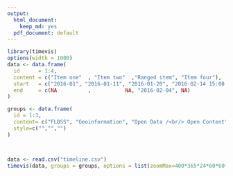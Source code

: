 ```yaml
---
output:
  html_document:
    keep_md: yes
  pdf_document: default
---
```


<style type="text/css">
.main-container {
  max-width: 1800px; !important;
  margin-left: 0;
  margin-right: 0;
}

<style>
  .vis-even {
    background-color: aaaaaa;
  }
  
   .vis-uneven {
    background-color: FFFFFF;
  }
</style>


</style>

```r
library(timevis)
options(width = 1000)
data <- data.frame(
  id      = 1:4,
  content = c("Item one"  , "Item two"  ,"Ranged item", "Item four"),
  start   = c("2016-01", "2016-01-11", "2016-01-20", "2016-02-14 15:00:00"),
  end     = c(NA          ,           NA, "2016-02-04", NA)
)

groups <- data.frame(
  id = 1:3,
  content= c("FLOSS", "Geoinformation", "Open Data /<br/> Open Content"),
  style=c("","","")
)



data <- read.csv("timeline.csv")
timevis(data, groups = groups, options = list(zoomMax=400*365*24*60*60*60, zoomMin=100*365*24*60*60*60, orientation="both", width="100%"))
```

